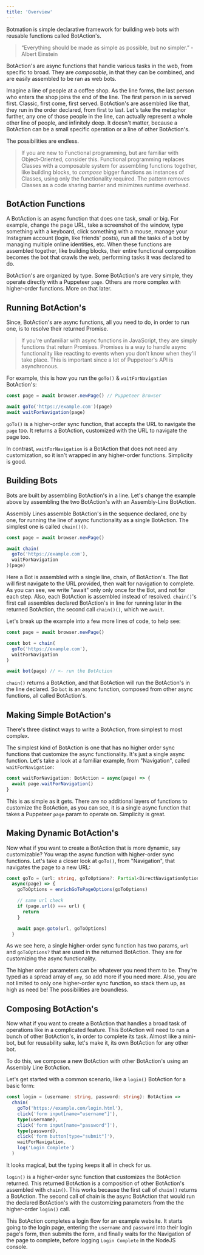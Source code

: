 ---
title: 'Overview'
---

Botmation is simple declarative framework for building web bots with reusable functions called BotAction's.

> “Everything should be made as simple as possible, but no simpler.” - Albert Einstein

BotAction's are async functions that handle various tasks in the web, from specific to broad. They are *composable*, in that they can be combined, and are easily assembled to be ran as web bots.

Imagine a line of people at a coffee shop. As the line forms, the last person who enters the shop joins the end of the line. The first person in is served first. Classic, first come, first served. BotAction's are assembled like that, they run in the order declared, from first to last. Let's take the metaphor further, any one of those people in the line, can actually represent a whole other line of people, and infinitely deep. It doesn't matter, because a BotAction can be a small specific operation or a line of other BotAction's. 

The possibilities are endless.

> If you are new to Functional programming, but are familiar with Object-Oriented, consider this. Functional programming replaces Classes with a composable system for assembling functions together, like building blocks, to *compose* bigger functions as instances of Classes, using only the functionality required. The pattern removes Classes as a code sharing barrier and minimizes runtime overhead.

## BotAction Functions
A BotAction is an async function that does one task, small or big. For example, change the page URL, take a screenshot of the window, type something with a keyboard, click something with a mouse, manage your Instagram account (login, like friends' posts), run all the tasks of a bot by managing multiple online identities, etc. When these functions are assembled together, like building blocks, their entire functional composition becomes the bot that crawls the web, performing tasks it was declared to do.

BotAction's are organized by type. Some BotAction's are very simple, they operate directly with a Puppeteer `page`. Others are more complex with higher-order functions. More on that later.

## Running BotAction's

Since, BotAction's are async functions, all you need to do, in order to run one, is to resolve their returned Promise.

> If you're unfamiliar with async functions in JavaScript, they are simply functions that return Promises. Promises is a way to handle async functionality like reacting to events when you don't know when they'll take place. This is important since a lot of Puppeteer's API is asynchronous.

For example, this is how you run the `goTo()` & `waitForNavigation` BotAction's:
```typescript
const page = await browser.newPage() // Puppeteer Browser

await goTo('https://example.com')(page)
await waitForNavigation(page)
```
`goTo()` is a higher-order sync function, that accepts the URL to navigate the `page` too. It returns a BotAction, customized with the URL to navigate the page too.

In contrast, `waitForNavigation` is a BotAction that does not need any customization, so it isn't wrapped in any higher-order functions. Simplicity is good.

## Building Bots

Bots are built by assembling BotAction's in a line. Let's change the example above by assembling the two BotAction's with an Assembly-Line BotAction.

Assembly Lines assemble BotAction's in the sequence declared, one by one, for running the line of async functionality as a single BotAction. The simplest one is called `chain()()`.

```typescript title=playground_bot.ts
const page = await browser.newPage()

await chain(
  goTo('https://example.com'),
  waitForNavigation
)(page)
```

Here a Bot is assembled with a single line, chain, of BotAction's. The Bot will first navigate to the URL provided, then wait for navigation to complete. As you can see, we write "await" only only once for the Bot, and not for each step. Also, each BotAction is assembled instead of resolved. `chain()`'s first call assembles declared BotAction's in line for running later in the returned BotAction, the second call `chain()()`, which we `await`.

Let's break up the example into a few more lines of code, to help see:
```typescript
const page = await browser.newPage()

const bot = chain(
  goTo('https://example.com'),
  waitForNavigation
)

await bot(page) // <- run the BotAction
```

`chain()` returns a BotAction, and that BotAction will run the BotAction's in the line declared. So `bot` is an async function, composed from other async functions, all called BotAction's.

## Making Simple BotAction's

There's three distinct ways to write a BotAction, from simplest to most complex.

The simplest kind of BotAction is one that has no higher order sync functions that customize the async functionality. It's just a single async function. Let's take a look at a familiar example, from "Navigation", called `waitForNavigation`:

```typescript
const waitForNavigation: BotAction = async(page) => {
  await page.waitForNavigation()
}
```

This is as simple as it gets. There are no additional layers of functions to customize the BotAction, as you can see, it is a single async function that takes a Puppeteer `page` param to operate on. Simplicity is great.

## Making Dynamic BotAction's

Now what if you want to create a BotAction that is more dynamic, say customizable? You wrap the async function with higher-order sync functions. Let's take a closer look at `goTo()`, from "Navigation", that navigates the page to a new URL:

```typescript
const goTo = (url: string, goToOptions?: Partial<DirectNavigationOptions>): BotAction => 
  async(page) => {
    goToOptions = enrichGoToPageOptions(goToOptions)  

    // same url check
    if (page.url() === url) {
      return
    }

    await page.goto(url, goToOptions)
  }
```

As we see here, a single higher-order sync function has two params, `url` and `goToOptions?` that are used in the returned BotAction. They are for customizing the async functionality.

The higher order parameters can be whatever you need them to be. They're typed as a spread array of `any`, so add more if you need more. Also, you are not limited to only one higher-order sync function, so stack them up, as high as need be! The possibilities are boundless.

## Composing BotAction's

Now what if you want to create a BotAction that handles a broad task of operations like in a complicated feature. This BotAction will need to run a bunch of other BotAction's, in order to complete its task. Almost like a mini-bot, but for reusability sake, let's make it, its own BotAction for any other bot.

To do this, we compose a new BotAction with other BotAction's using an Assembly Line BotAction.

Let's get started with a common scenario, like a `login()` BotAction for a basic form:

```typescript
const login = (username: string, password: string): BotAction =>
  chain(
    goTo('https://example.com/login.html'),
    click('form input[name="username"]'),
    type(username),
    click('form input[name="password"]'),
    type(password),
    click('form button[type="submit"]'),
    waitForNavigation,
    log('Login Complete')
  )
```

It looks magical, but the typing keeps it all in check for us.

`login()` is a higher-order sync function that customizes the BotAction returned. This returned BotAction is a composition of other BotAction's assembled with `chain()`. This works because the first call of `chain()` returns a BotAction. The second call of chain is the async BotAction that would run the declared BotAction's with the customizing parameters from the the higher-order `login()` call.

This BotAction completes a login flow for an example website. It starts going to the login page, entering the `username` and `password` into their login page's form, then submits the form, and finally waits for the Navigation of the page to complete, before logging `Login Complete` in the NodeJS console.
